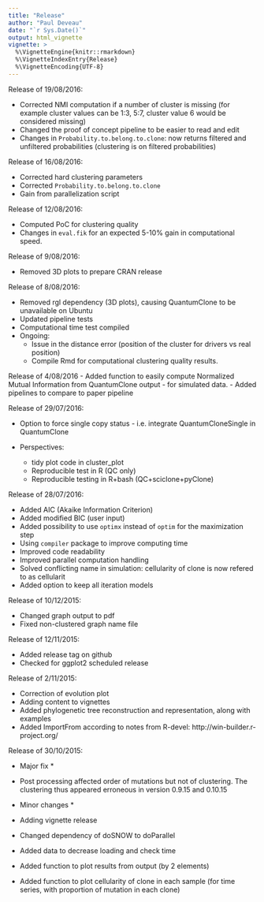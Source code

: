 ```yaml
---
title: "Release"
author: "Paul Deveau"
date: "`r Sys.Date()`"
output: html_vignette 
vignette: >
  %\VignetteEngine{knitr::rmarkdown}
  %\VignetteIndexEntry{Release}
  %\VignetteEncoding{UTF-8}
---
```

Release of 19/08/2016:

  - Corrected NMI computation if a number of cluster is missing (for example cluster values can be 1:3, 5:7, cluster value 6 would be considered missing)
  - Changed the proof of concept pipeline to be easier to read and edit
  - Changes in `Probability.to.belong.to.clone`: now returns filtered and unfiltered probabilities (clustering is on filtered probabilities)

Release of 16/08/2016:

  - Corrected hard clustering parameters
  - Corrected `Probability.to.belong.to.clone`
  - Gain from parallelization script

Release of 12/08/2016:

  - Computed PoC for clustering quality
  - Changes in `eval.fik` for an expected 5-10% gain in computational speed.

Release of 9/08/2016:

  - Removed 3D plots to prepare CRAN release

Release of 8/08/2016:

  - Removed rgl dependency (3D plots), causing QuantumClone to be unavailable on Ubuntu
  - Updated pipeline tests
  - Computational time test compiled
  - Ongoing:
    * Issue in the distance error (position of the cluster for drivers vs real position)
    * Compile Rmd for computational clustering quality results.
    

Release of 4/08/2016
  - Added function to easily compute Normalized Mutual Information from QuantumClone output - for simulated data.
  - Added pipelines to compare to paper pipeline

Release of 29/07/2016:

  - Option to force single copy status - i.e. integrate QuantumCloneSingle in QuantumClone
  - Perspectives:

    * tidy plot code in cluster_plot
    * Reproducible test in R (QC only)
    * Reproducible testing in R+bash (QC+sciclone+pyClone)

Release of 28/07/2016:

  - Added AIC (Akaike Information Criterion)
  - Added modified BIC (user input)
  - Added possibility to use `optimx` instead of `optim` for the maximization step
  - Using `compiler` package to improve computing time
  - Improved code readability
  - Improved parallel computation handling
  - Solved conflicting name in simulation: cellularity of clone is now refered to as cellularit
  - Added option to keep all iteration models
  


Release of 10/12/2015:

  - Changed graph output to pdf
  - Fixed non-clustered graph name file

Release of 12/11/2015:

  - Added release tag on github
  - Checked for ggplot2 scheduled release

Release of 2/11/2015:

  - Correction of evolution plot
  - Adding content to vignettes
  - Added phylogenetic tree reconstruction and representation, along with examples
  - Added ImportFrom according to notes from R-devel: http://win-builder.r-project.org/

Release of 30/10/2015:

  * Major fix *
  - Post processing affected order of mutations but not of clustering. The clustering thus appeared erroneous in version 0.9.15 and 0.10.15

  * Minor changes *
  - Adding vignette release
  - Changed dependency of doSNOW to doParallel
  - Added data to decrease loading and check time
  - Added function to plot results from output (by 2 elements)
  - Added function to plot cellularity of clone in each sample (for time series, with proportion of mutation in each clone)

